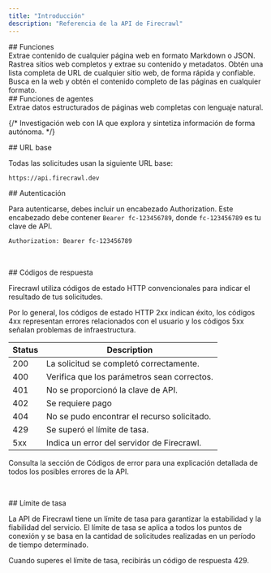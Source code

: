```yaml
---
title: "Introducción"
description: "Referencia de la API de Firecrawl"
---
```


<div id="features">
  ## Funciones
</div>

<CardGroup cols={3}>
  <Card title="Scrape" icon="markdown" href="/es/api-reference/endpoint/scrape" color="FF713C">
    Extrae contenido de cualquier página web en formato Markdown o JSON.
  </Card>

  <Card title="Crawl" icon="spider" href="/es/api-reference/endpoint/crawl-post" color="FF713C">
    Rastrea sitios web completos y extrae su contenido y metadatos.
  </Card>

  <Card title="Map" icon="map" href="/es/api-reference/endpoint/map" color="FF713C">
    Obtén una lista completa de URL de cualquier sitio web, de forma rápida y confiable.
  </Card>

  <Card title="Search" icon="magnifying-glass" href="/es/api-reference/endpoint/search" color="FF713C">
    Busca en la web y obtén el contenido completo de las páginas en cualquier formato.
  </Card>
</CardGroup>

<div id="agentic-features">
  ## Funciones de agentes
</div>

<CardGroup cols={3}>
  <Card title="Extract" icon="barcode-read" href="/es/api-reference/endpoint/extract" color="FF713C">
    Extrae datos estructurados de páginas web completas con lenguaje natural.
  </Card>

  {/* <Card title="Deep Research" icon="brain-circuit" href="/api-reference/endpoint/deep-research" color="FF713C">
      Investigación web con IA que explora y sintetiza información de forma autónoma.
    </Card> */}
</CardGroup>

<div id="base-url">
  ## URL base
</div>

Todas las solicitudes usan la siguiente URL base:

```bash
https://api.firecrawl.dev 
```

<div id="authentication">
  ## Autenticación
</div>

Para autenticarse, debes incluir un encabezado Authorization. Este encabezado debe contener `Bearer fc-123456789`, donde `fc-123456789` es tu clave de API.

```bash
Authorization: Bearer fc-123456789
```

​

<div id="response-codes">
  ## Códigos de respuesta
</div>

Firecrawl utiliza códigos de estado HTTP convencionales para indicar el resultado de tus solicitudes.

Por lo general, los códigos de estado HTTP 2xx indican éxito, los códigos 4xx representan errores relacionados con el usuario y los códigos 5xx señalan problemas de infraestructura.

Status | Description
--- | ---
200 | La solicitud se completó correctamente.
400 | Verifica que los parámetros sean correctos.
401 | No se proporcionó la clave de API.
402 | Se requiere pago
404 | No se pudo encontrar el recurso solicitado.
429 | Se superó el límite de tasa.
5xx | Indica un error del servidor de Firecrawl.

Consulta la sección de Códigos de error para una explicación detallada de todos los posibles errores de la API.

​

<div id="rate-limit">
  ## Límite de tasa
</div>

La API de Firecrawl tiene un límite de tasa para garantizar la estabilidad y la fiabilidad del servicio. El límite de tasa se aplica a todos los puntos de conexión y se basa en la cantidad de solicitudes realizadas en un período de tiempo determinado.

Cuando superes el límite de tasa, recibirás un código de respuesta 429.
